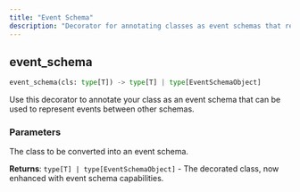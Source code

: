 ```yaml
---
title: "Event Schema"
description: "Decorator for annotating classes as event schemas that represent events between other schemas"
---
```


## event_schema

```python
event_schema(cls: type[T]) -> type[T] | type[EventSchemaObject]
```

Use this decorator to annotate your class as an event schema that can be used to represent events between other schemas.

### Parameters

<ParamField path="cls" type="type[T]" required>
The class to be converted into an event schema.
</ParamField>

**Returns**: `type[T] | type[EventSchemaObject]` - The decorated class, now enhanced with event schema capabilities.